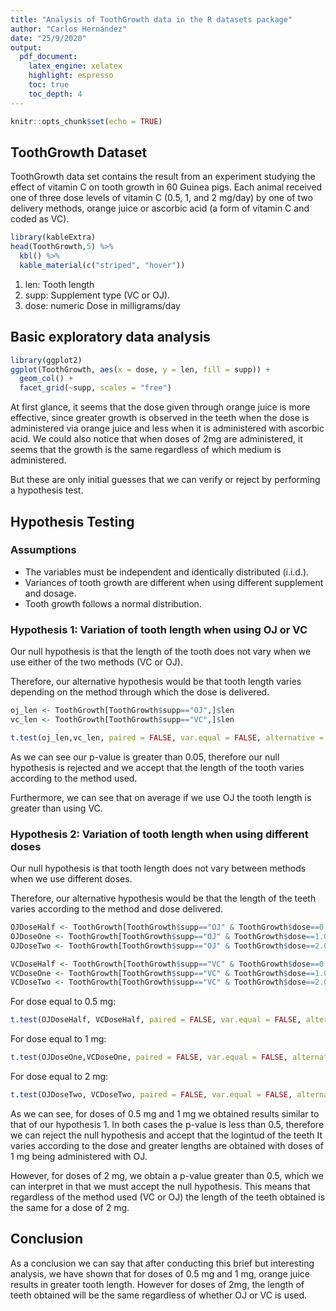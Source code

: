```yaml
---
title: "Analysis of ToothGrowth data in the R datasets package"
author: "Carlos Hernández"
date: "25/9/2020"
output: 
  pdf_document:
    latex_engine: xelatex
    highlight: espresso
    toc: true
    toc_depth: 4
---
```


```r
knitr::opts_chunk$set(echo = TRUE)
```

## ToothGrowth Dataset

ToothGrowth data set contains the result from an experiment studying the effect of vitamin C on tooth growth in 60 Guinea pigs. Each animal received one of three dose levels of vitamin C (0.5, 1, and 2 mg/day) by one of two delivery methods, orange juice or ascorbic acid (a form of vitamin C and coded as VC).

```r
library(kableExtra)
head(ToothGrowth,5) %>%
  kbl() %>%
  kable_material(c("striped", "hover"))

```
 
1. len: Tooth length
2. supp: Supplement type (VC or OJ).
3. dose: numeric Dose in milligrams/day

## Basic exploratory data analysis

```r
library(ggplot2)
ggplot(ToothGrowth, aes(x = dose, y = len, fill = supp)) + 
  geom_col() +
  facet_grid(~supp, scales = "free")
```

At first glance, it seems that the dose given through orange juice is more effective, since greater growth is observed in the teeth when the dose is administered via orange juice and less when it is administered with ascorbic acid. We could also notice that when doses of 2mg are administered, it seems that the growth is the same regardless of which medium is administered.

But these are only initial guesses that we can verify or reject by performing a hypothesis test.


## Hypothesis Testing

### Assumptions

- The variables must be independent and identically distributed (i.i.d.).
- Variances of tooth growth are different when using different supplement and dosage.
- Tooth growth follows a normal distribution.

### Hypothesis 1: Variation of tooth length when using OJ or VC

Our null hypothesis is that the length of the tooth does not vary when we use either of the two methods (VC or OJ).

Therefore, our alternative hypothesis would be that tooth length varies depending on the method through which the dose is delivered.

```r
oj_len <- ToothGrowth[ToothGrowth$supp=="OJ",]$len
vc_len <- ToothGrowth[ToothGrowth$supp=="VC",]$len

t.test(oj_len,vc_len, paired = FALSE, var.equal = FALSE, alternative = "greater") 
```

As we can see our p-value is greater than 0.05, therefore our null hypothesis is rejected and we accept that the length of the tooth varies according to the method used.

Furthermore, we can see that on average if we use OJ the tooth length is greater than using VC.

### Hypothesis 2: Variation of tooth length when using different doses

Our null hypothesis is that tooth length does not vary between methods when we use different doses.

Therefore, our alternative hypothesis would be that the length of the teeth varies according to the method and dose delivered.

```r
OJDoseHalf <- ToothGrowth[ToothGrowth$supp=="OJ" & ToothGrowth$dose==0.5,]$len
OJDoseOne <- ToothGrowth[ToothGrowth$supp=="OJ" & ToothGrowth$dose==1.0,]$len
OJDoseTwo <- ToothGrowth[ToothGrowth$supp=="OJ" & ToothGrowth$dose==2.0,]$len

VCDoseHalf <- ToothGrowth[ToothGrowth$supp=="VC" & ToothGrowth$dose==0.5,]$len
VCDoseOne <- ToothGrowth[ToothGrowth$supp=="VC" & ToothGrowth$dose==1.0,]$len
VCDoseTwo <- ToothGrowth[ToothGrowth$supp=="VC" & ToothGrowth$dose==2.0,]$len
```

For dose equal to 0.5 mg:

```r
t.test(OJDoseHalf, VCDoseHalf, paired = FALSE, var.equal = FALSE, alternative = "greater") 
```

For dose equal to 1 mg:

```r
t.test(OJDoseOne,VCDoseOne, paired = FALSE, var.equal = FALSE, alternative = "greater") 

```

For dose equal to 2 mg:

```r
t.test(OJDoseTwo, VCDoseTwo, paired = FALSE, var.equal = FALSE, alternative = "greater") 
```

As we can see, for doses of 0.5 mg and 1 mg we obtained results similar to that of our hypothesis 1. In both cases the p-value is less than 0.5, therefore we can reject the null hypothesis and accept that the logintud of the teeth It varies according to the dose and greater lengths are obtained with doses of 1 mg being administered with OJ.

However, for doses of 2 mg, we obtain a p-value greater than 0.5, which we can interpret in that we must accept the null hypothesis. This means that regardless of the method used (VC or OJ) the length of the teeth obtained is the same for a dose of 2 mg.

## Conclusion

As a conclusion we can say that after conducting this brief but interesting analysis, we have shown that for doses of 0.5 mg and 1 mg, orange juice results in greater tooth length. However for doses of 2mg, the length of teeth obtained will be the same regardless of whether OJ or VC is used.






